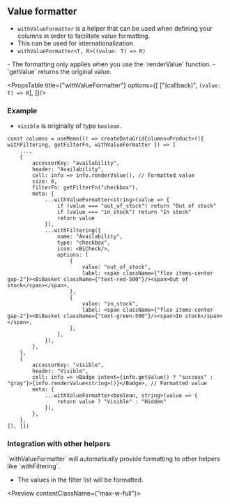 
## Value formatter

- `withValueFormatter` is a helper that can be used when defining your columns in order to facilitate value formatting.
- This can be used for internationalization.
- `withValueFormatter<T, R>((value: T) => R)`

<Callout>
    - The formatting only applies when you use the `renderValue` function.
    - `getValue` returns the original value.
</Callout>

<PropsTable title={"withValueFormatter"} options={[
    ["(callback)", `(value: T) => R`],
]}/>

### Example

- `visible` is originally of type `boolean`.

```tsx showLineNumbers /renderValue/ /withValueFormatter/
const columns = useMemo(() => createDataGridColumns<Product>(({ withFiltering, getFilterFn, withValueFormatter }) => [
    ...,
    {
        accessorKey: "availability",
        header: "Availability",
        cell: info => info.renderValue(), // Formatted value
        size: 0,
        filterFn: getFilterFn("checkbox"),
        meta: {
            ...withValueFormatter<string>(value => {
                if (value === "out_of_stock") return "Out of stock"
                if (value === "in_stock") return "In stock"
                return value
            }),
            ...withFiltering({
                name: "Availability",
                type: "checkbox",
                icon: <BiCheck/>,
                options: [
                    {
                        value: "out_of_stock",
                        label: <span className={"flex items-center gap-2"}><BiBasket className={"text-red-500"}/><span>Out of stock</span></span>,
                    },
                    {
                        value: "in_stock",
                        label: <span className={"flex items-center gap-2"}><BiBasket className={"text-green-500"}/><span>In stock</span></span>,
                    },
                ],
            }),
        },
    },
    {
        accessorKey: "visible",
        header: "Visible",
        cell: info => <Badge intent={info.getValue() ? "success" : "gray"}>{info.renderValue<string>()}</Badge>, // Formatted value
        meta: {
            ...withValueFormatter<boolean, string>(value => {
                return value ? "Visible" : "Hidden"
            }),
        },
    },
]), [])
```

### Integration with other helpers

<Callout>
    `withValueFormatter` will automatically provide formatting to other helpers like `withFiltering`.
</Callout>

- The values in the filter list will be formatted.

<Preview contentClassName={"max-w-full"}>
    <DataGridValueFormattingExample/>
</Preview>

